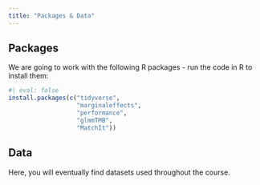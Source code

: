 ```yaml
---
title: "Packages & Data"
---
```


## Packages

We are going to work with the following R packages - run the code in R to install them:

```r
#| eval: false
install.packages(c("tidyverse",
                   "marginaleffects",
                   "performance",
                   "glmmTMB",
                   "MatchIt"))
```

## Data

Here, you will eventually find datasets used throughout the course.
